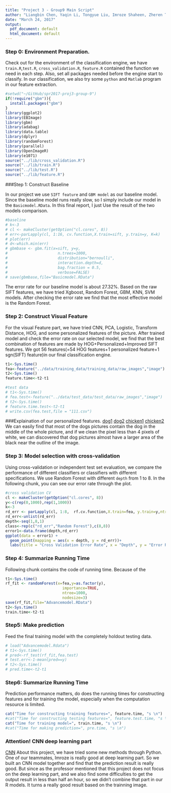---
title: "Project 3 - Group9 Main Script"
author: "Liangbin Chen, Yaqin Li, Tongyue Liu, Imroze Shaheen, Zheren Tang "
date: "March 24, 2017"
output:
  pdf_document: default
  html_document: default
---

### Step 0: Environment Preparation.

Check out for the environment of the classification engine, we have `train.R`,`test.R`, `cross_validation.R`, `feature.R` contained the function we need in each step. Also, set all packages needed before the engine start to classify.
In our classification, we also try some `python` and `Matlab` program in our feature extraction.
```{r warning=FALSE, message=FALSE}
#setwd("~/GitHub/spr2017-proj3-group-9")
if(!require("gbm")){
  install.packages("gbm")
}
library(ggplot2)
library(EBImage)
library(gbm)
library(adabag)
library(data.table)
library(dplyr)
library(randomForest)
library(parallel)
library(OpenImageR)
library(e1071)
source("../lib/cross_validation.R")
source("../lib/train.R")
source("../lib/test.R")
source("../lib/feature.R")

```

###Step 1: Construct Baseline 

In our project we use `SIFT feature` and `GBM model` as our baseline model. Since the baseline model runs really slow, so I simply include our model in the `Basicmodel.RData`. In this final report, I just Use the result of the two models comparison. 
```{r}
#baseline
# k<-3
# cl <- makeCluster(getOption("cl.cores", 8))
# err<-parLapply(cl, 1:16, cv.function,X.train=sift, y.train=y, K=k)
# plot(err)
# d<-which.min(err)
# gbmbase <- gbm.fit(x=sift, y=y,
#                      n.trees=1000,
#                      distribution="bernoulli",
#                      interaction.depth=d, 
#                      bag.fraction = 0.5,
#                      verbose=FALSE)
# save(gbmbase,file="Basicmodel.RData")
```
The error rate for our baseline model is about 27.32%. 
Based on the raw SIFT features, we have tried Xgboost, Random Forest, GBM, KNN, SVM models. After checking the error rate we find that the most effective model is the Random Forest.

### Step 2: Construct Visual Feature

For the visual Feature part, we have tried CNN, PCA, Logistic, Transform Distance, HOG, and some personalized features of the picture. After trained model and check the error rate on our selected model, we find that the best combination of features are made by HOG+Personalized+Improved SIFT features. We got 56 features(=54 HOG features+1 personalized feature+1 sgn(SIFT) feature)in our final classification engine.
 
```{r warning=FALSE, message=FALSE}
t1<-Sys.time()
fea<-feature("../data/training_data/training_data/raw_images","image")
t2<-Sys.time()
feature.time<-t2-t1

#test data
# t1<-Sys.time()
# fea.test<-feature("../data/test_data/test_data/raw_images","image")
# t2<-Sys.time()
# feature.time.test<-t2-t1
# write.csv(fea.test,file = "111.csv")
```

###Explaination of our personalized features.
[dog1](output/dog1.png)
[dog2](output/dog2.jpg)
[chicken1](output/chicken1.jpg)
[chicken2](output/chicken2.jpg)
We can easily find that most of the dogs pictures contain the dog in the middle of the whole picture, and if we clean the pixel less than 4 pixels of white, we can discovered that dog pictures almost have a larger area of the black near the outline of the image.


### Step 3: Model selection with cross-validation
Using cross-validation or independent test set evaluation, we compare the performance of different classifiers or classifiers with different specifications. We use Random Forest with different `depth` from 1 to 8. In the following chunk, you can see our error rate through the plot.  

```{r warning=FALSE, message=FALSE}
#cross validation CV
cl <- makeCluster(getOption("cl.cores", 8))
y<-c(rep(0,1000),rep(1,1000))
k<-3
rd_err <- parLapply(cl, 1:8,  rf.cv.function,X.train=fea, y.train=y,ntree=1000, K=k)
rd_err<-unlist(rd_err)
depth<-seq(1,8,1)
class<-rep(c("rd_err","Random Forest"),c(8,8))
error1<-data.frame(depth,rd_err)
ggplot(data = error1) +
  geom_point(mapping = aes(x = depth, y = rd_err))+
  labs(title = "Cross Validation Error Rate", x = "Depth", y = "Error Rate")

```

### Step 4: Summarize Running Time
Following chunk contains the code of running time. Because of the 

```{r warning=FALSE, message=FALSE}
t1<-Sys.time()
rf_fit <- randomForest(x=fea,y=as.factor(y),
                         importance=TRUE, 
                         ntree=1000,
                         nodesize=3)
save(rf_fit,file="Advancemodel.RData")
t2<-Sys.time()
train.time<-t2-t1

```


### Step5: Make prediction 
Feed the final training model with the completely holdout testing data. 
```{r test}
# load("Advancemodel.Rdata")
# t1<-Sys.time()
# pred<-rf_test(rf_fit,fea.test)
# test.err<-1-mean(pred==y)
# t2<-Sys.time()
# pred.time<-t2-t1

```

### Step6: Summarize Running Time
Prediction performance matters, do does the running times for constructing features and for training the model, especially when the computation resource is limited. 
```{r}
cat("Time for constructing training features=", feature.time, "s \n")
#cat("Time for constructing testing features=", feature.test.time, "s \n")
cat("Time for training model=", train.time, "s \n")
#cat("Time for making prediction=", pre.time, "s \n")
```

### Attention! CNN deep learning part
[CNN](doc/CNN_Draft-IS.R) About this project, we have tried some new methods through Python. One of our teammates, Imroze is really good at deep learning part. So we built an CNN model together and find that the prediction result is really good. But since as the professor mentioned that this project does not focus on the deep learning part, and we also find some difficulties to get the output result in less than half an hour, so we didn't combine that part in our R models. It turns a really good result based on the trainning image.

